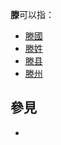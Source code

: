 '''滕'''可以指：

* [[滕國|滕國]]
* [[滕姓|滕姓]]
* [[滕县|滕县]]
* [[滕州|滕州]]

== 參見 ==
{{Wiktionary|滕}}
* {{Lookfrom|滕}}

{{disambig|T|Cat=一字消歧义}}